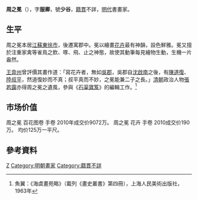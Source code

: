 '''周之冕'''（{{bd|1521年||？|}}），字'''服卿'''，號'''少谷'''，[[籍貫|籍貫]]不詳，[[明代|明代]]書畫家。

== 生平 ==
周之冕本居[[江蘇|江蘇]][[東徐市|東徐市]]，後遷寓郡中。冕以繪畫[[花卉|花卉]]最有神韻，設色鮮雅。冕又擅於注重家禽等雀鳥之飲、啄、飛、止之神態，故使其動筆每見繪物生動，生機一片盎然。

[[王弇州|王弇州]]曾評價其畫作道：「寫花卉者，無如[[吳郡|吳郡]]，吳郡自[[沈啟南|沈啟南]]之後，有[[陳道復|陳道復]]、[[陸叔平|陸叔平]]，然道復妙而不真；叔平真而不妙，之冕能兼二子之長。」[[清朝|清朝]]政治人物[[張若靄|張若靄]]亦得周之冕之遺風，參與《[[石渠寶笈|石渠寶笈]]》的編輯工作。<ref>魚翼：《海虞畫苑略》（載列《畫史叢書》第四冊），上海人民美術出版社，1963年</ref>

== 市场价值 ==
周之冕 百花图卷 手卷 2010年成交价9072万。 周之冕 花卉 手卷 2010成交价190万。 均价125万一平尺。

==參考資料==
{{reflist}}

{{Authority control}}

{{DEFAULTSORT:Zhou周}}
[[Category:周姓|Z]]
[[Category:明朝畫家|Category:明朝畫家]]
[[Category:籍貫不詳|Category:籍貫不詳]]

{{明朝人物小作品}}